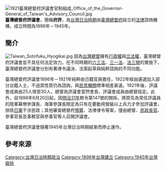 [[File:1921臺灣總督府評議會官制組成_Office_of_the_Governor-General_of_Taiwan's_Advisory_Council.jpg|thumb]]
'''臺灣總督府評議會'''，簡稱'''府評'''，為[[台灣日治時期|台灣日治時期]]由[[臺灣總督府|臺灣總督府]]設立的[[法律|法律]]諮詢機構，成立時間為1896年－1945年。
==簡介==
[[File:Taiwan_Sotofuku_Hyogikai.jpg|thumb]]
因為[[台灣總督|台灣總督]]擁有[[行政權|行政權]]與[[立法權|立法權]]，臺灣總督府評議會並不具任何法定效力。在不同時期的[[六三法|六三法]]、[[三一法|三一法]]、[[法三號|法三號]]的實施下，臺灣總督府評議會分別有著律令議決、法案起草與純粹諮詢的不同功能。

臺灣總督府評議會1896年－1921年純粹由日籍官員擔任，1922年經由遴選加入部分台籍人士，不過其性質仍為諮詢，與[[民意機關|民意機關]]標準相差甚遠。1921年後，評議會成員由25人增至30人，總督為評議會當然會長，評議會成員由總督指定。此外，自1898年6月20日起，因[[明治31年|明治31年]]敕令第147號的關係，將原先為常任評議員的陸軍幕僚參謀長、海軍參謀長限定為只有在要動用營級以上兵力才參加評議會，排除[[日軍|日軍]]干涉民政；其他審查總督府[[預算|預算]]、法律律令等案，僅由總督、[[民政長官|民政長官]]、參事官長及事務官與參事官等人召開評議會{{r|陳}}。

臺灣總督府評議會隨著1945年台灣日治時期結束而停止運作。

== 參考來源 ==
{{reflist|refs=
<ref name="陳">{{cite book|author=陳文添 |title=〈扭轉局勢——排除軍方干涉民政的臺灣總督府評議會官制修正案〉，《悅讀館藏檔案與舊籍 1》 |date=2009-12-30  |publisher=[[國史館臺灣文獻館|國史館臺灣文獻館]]|isbn=978-986-02-1436-9 |pages=6－9頁 }}</ref>
}}

{{wikisourceshas|臺灣民眾黨反對總督府恢復評議會聲明書|臺灣民眾黨反對總督府評議會聲明書}}

[[Category:台灣日治時期政治|Category:台灣日治時期政治]]
[[Category:1896年台灣建立|Category:1896年台灣建立]]
[[Category:1945年台灣廢除|Category:1945年台灣廢除]]